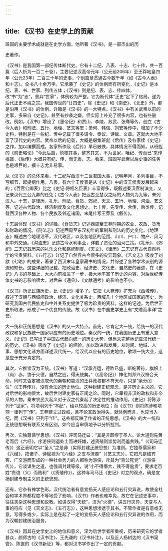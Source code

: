 ```yaml
---
---
---
```

title: 《汉书》在史学上的贡献
---



班固的主要学术成就是在史学方面，他所著《汉书》，是一部杰出的历

史著作。

《汉书》是我国第一部纪传体断代史。它有十二纪、八表、十志、七十传，共一百篇（后人析为一百二十卷），主要记述汉高帝元年（公元前206年）至王莽地皇四年（公元23年）二百三十年的史事，个别篇章贯通古今数千年（如《古今人表》和十志）。全书八十余万字。它承袭了《史记》的体例而有所变化，《史记》是本纪、表、书、世家、列传五体；《汉书》则是纪、表、志、传四体，改“书”为“志”，舍弃“世家”，体例较为严整。它为断代体“正史”定下了格局，遂为后代正史不祧之宗。我国传世的“廿四史”，除《史记》和《南史》、《北史》外，都是沿用《汉书》的体例。详赡是《汉书》的一大特点。《汉书》中有关武帝以前的史事，多采自《史记》，甚至有抄袭之嫌，但实际上补充了很多内容，也有些删改。例如，《汉书》增设了《惠帝纪》和贾山、李陵、苏武、张骞等传，创立《古今人表》和刑法、五行、地理、艺文等志；萧何、韩信、刘安等传中，增加了不少史料，特别是在一些纪、传中记载了很多诏令、奏议、诗赋、文章。这就大大地丰富了汉代史的内容。武帝以后的记载，大概是缀集班彪《后传》及各家续《史记》之作，加以编撰而成。各家所作及《后传》早已散佚，具体情况不得而知。从班彪的《前史略论》“今此后篇，慎核其事，整齐其文，不为世家，唯纪、传而已”来作推敲，《后传》大概只有纪、传，而无表、志。看来，班固写武帝以后史事的任务也是艰巨的，撰十志尤非易事。

从《汉书》的总体来看，十二纪写西汉十二世君国大事，记明年月，多列事目，不写细节，起提纲作用。八表，有六个王侯表是从《史记》中的汉王侯表发展起来的；《百官公卿表》比之《史记·将相名臣表》丰富得多，既叙述秦汉官制演变，又记录汉代三公九卿的任免；《古今人表》把远古至楚汉之际的人物列为九等，未列汉人。十志，是律历、礼乐、刑法、食货、郊祀、天文、五行、地理、沟洫、艺文等，记述古代政治、经济制度及文化思想史。七十传，先专传、合传，后类传，记载西汉各种人物、各个民族及邻近诸国，末尾传写王莽及《叙传》。

十志最体现《汉书》的详赡。《食货志》记述西周至王莽时期的农业、农政、货币和财政的情况。《刑法志》记述西周至东汉初年的军制和刑法的历史变化。《地理志》概述古今地理沿革，汉代政区，以及各地区的范围、山川、户口、物产、风习和中外交通。《沟洫志》记述古今水利事业，详载了贾让的治河三策。《礼乐》、《郊祀》二志记载历来的礼乐文化和祭祀制度。《天文》、《律历》二志记有古代自然科学的宝贵资料。《五行志》详记了自然界古今很多的灾异现象。《艺文志》吸收了刘歆《七略》的成果，著录了西汉末年皇家藏书的情况，并综述了各种学术派别的源流和短长。这些详细的记载，把政治史、经济史、文化史、自然史的著述，在《史记》八书的基础上，大大向前推进了一步，极大地丰富了历史的内容，对后世纪传体史书的志影响很大，对后来《通典》、《文献通考》的影响也不小。

《汉书》所记民族历史，比《史记》增多了。它把《大宛传》扩充为《西域传》，叙述了汉朝与西域间政治、经济、文化关系史，西域几十个地区或国家的历史，为研究我国古代民族史和中外关系史提供了极为珍贵的资料。这样的记述，为后世正史所取法，形成了一个优良的传统。故《汉书》在中国史学史上有“文赡而事详”之誉。

大一统和正统思想是《汉书》的又一大特点。首先，它肯定大一统，给统一的汉代政权和多民族统一国家以应有的历史地位。秦汉的一统，在我国历史上有重大意义，《史记》已写出了中国古代趋向统一的历史大势，但尚未完整地记载汉代统一的历史。《汉书》吸收了《史记》的经验，加以改进和发展，从时间、地域、人事、思想文化诸方面详述汉代统一，给汉代以应有的历史地位，歌颂一统大业，这是应予充分肯定的。

其次，它推崇汉为正统。《汉书》写道：“汉承尧运，德祚已盛，断蛇著符，旗帜上（尚）赤，协于火德，自然之应，得天统矣。”（《高帝纪》）神化刘邦兴汉符合天命。同时又否定被汉取代的秦朝和篡汉的王莽政权都不符天命，只是“余分闰位”（《王莽传》），没有合法的历史地位。这种封建正统观念，是非历史主义的，它对后世的影响很大，故后世封建史家有正闰之论。同时，它卑视非汉的政权和非帝系的人物。秦末农民大起义对于汉之代秦起了决定性的推动作用，《史记》将陈涉列于“世家”，将项羽列于“本纪”，给以较高的历史地位；而《汉书》则将陈涉和项羽一律列于“传”。王莽建立过政权，且不论其政治得失，就体例而言，也应当入纪，而《汉书》只列于“传”。这些都反映了作者的正统思想。《汉书》的大一统和正统思想既有联系又有区别，如今应当审慎地予以分析批判。

再次，它独尊儒学思想。《汉书》评司马迁曰：“其是非颇缪于圣人，论大道则先黄老而后《六经》，序游侠则退处士而进奸雄，述货殖则崇势利而羞贫贱。”（《司马迁传》）这正表明它以“圣人”之是非（实即封建正统思想）为准则。它独尊儒家和《六经》，把诸子、诗赋视为“《六经》之支与流裔”（《艺文志》）。它把凡是结宾客、广交游而形成的一种社会势力的人都称为游侠，斥其为“背公死党”（《游侠传》），它谈谋生之道，也强调封建等级，说“小不得僭大，贱不得逾贵”，要求老百姓“贵谊（义）而贱利”（《货殖传》）。这种与司马迁《史记》对立的观点，确是宣扬封建专制主义的正统思想。

还有，它杂有神学色彩。汉代统治者有意宣扬天人感应论和五行灾异说，故使全社会和学术界都程度不等地受了影响，《汉书》作者也难幸免，故它在记述史事中，往往夹杂这种思想和说教。如讲汉得“天统”，汉为“火德”，讲五行灾异，天变与人事的符应（见《天文志》、《五行志》），这种思想渗透于其书。不管作者是有意或无意，写得多或少，实际上是在起了一定的宣扬天人感应论和五行灾异说的作用，而为汉朝封建统治服务。

《汉书》因其在史学史上的地位和意义，深为后世学者所重视，历来研究它的学者甚众，颜师古的《汉书注》、王先谦的《汉书补注》，以及近人杨树达的《汉书窥管》、陈直的《汉书新证》等，都对汉书学作出了一定的贡献。